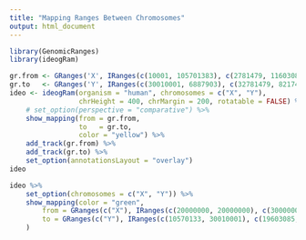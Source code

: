 ```yaml
---
title: "Mapping Ranges Between Chromosomes"
output: html_document
---
```


```r
library(GenomicRanges)
library(ideogRam)
```

```r
gr.from <- GRanges('X', IRanges(c(10001, 105701383), c(2781479, 116030895)))
gr.to   <- GRanges('Y', IRanges(c(30010001, 6887903), c(32781479, 8217415)))
ideo <- ideogRam(organism = "human", chromosomes = c("X", "Y"),
                 chrHeight = 400, chrMargin = 200, rotatable = FALSE) %>%
    # set_option(perspective = "comparative") %>%
    show_mapping(from = gr.from,
                 to   = gr.to,
                 color = "yellow") %>%
    add_track(gr.from) %>%
    add_track(gr.to) %>%
    set_option(annotationsLayout = "overlay")
ideo
```

```r
ideo %>%
    set_option(chromosomes = c("X", "Y")) %>%
    show_mapping(color = "green",
        from = GRanges(c("X"), IRanges(c(20000000, 20000000), c(30000000, 30000000))),
        to = GRanges(c("Y"), IRanges(c(10570133, 30010001), c(19603085, 32781479)))
    )
```
